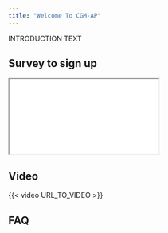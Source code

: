```yaml
---
title: "Welcome To CGM-AP"
---
```


INTRODUCTION TEXT

## Survey to sign up

<iframe src="URL TO SURVERYXACT">

</iframe>

## Video

{{< video URL_TO_VIDEO >}}

## FAQ
